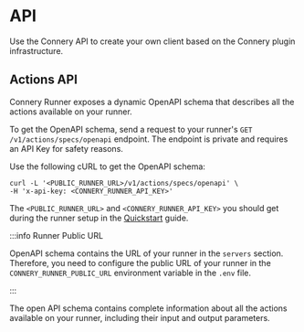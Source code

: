 # API

Use the Connery API to create your own client based on the Connery plugin infrastructure.

## Actions API

Connery Runner exposes a dynamic OpenAPI schema that describes all the actions available on your runner.

To get the OpenAPI schema, send a request to your runner's `GET /v1/actions/specs/openapi` endpoint.
The endpoint is private and requires an API Key for safety reasons.

Use the following cURL to get the OpenAPI schema:

```
curl -L '<PUBLIC_RUNNER_URL>/v1/actions/specs/openapi' \
-H 'x-api-key: <CONNERY_RUNNER_API_KEY>'
```

The `<PUBLIC_RUNNER_URL>` and `<CONNERY_RUNNER_API_KEY>` you should get during the runner setup in the [Quickstart](/docs/platform/quick-start/) guide.

:::info Runner Public URL

OpenAPI schema contains the URL of your runner in the `servers` section.
Therefore, you need to configure the public URL of your runner in the `CONNERY_RUNNER_PUBLIC_URL` environment variable in the `.env` file.

:::

The open API schema contains complete information about all the actions available on your runner, including their input and output parameters.
